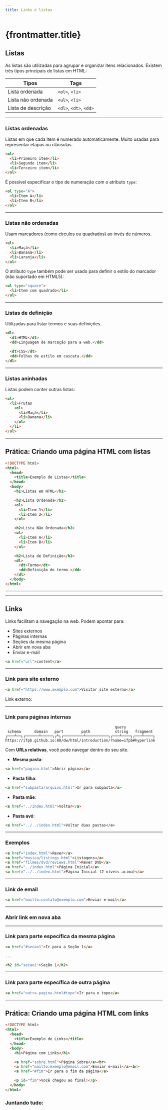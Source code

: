 ```yaml
---
title: Links e listas
---
```




# {frontmatter.title}

## Listas

As listas são utilizadas para agrupar e organizar itens relacionados. Existem três tipos principais de listas em HTML:

| Tipos              | Tags                   |
| ------------------ | ---------------------- |
| Lista ordenada     | `<ol>`, `<li>`         |
| Lista não ordenada | `<ul>`, `<li>`         |
| Lista de descrição | `<dl>`, `<dt>`, `<dd>` |

---

### Listas ordenadas

Listas em que cada item é numerado automaticamente. Muito usadas para representar etapas ou cláusulas.

```html
<ol>
  <li>Primeiro item</li>
  <li>Segundo item</li>
  <li>Terceiro item</li>
</ol>
```

É possível especificar o tipo de numeração com o atributo `type`:
```html
<ol type="A">
  <li>Item A</li>
  <li>Item B</li>
</ol>
```

---

### Listas não ordenadas

Usam marcadores (como círculos ou quadrados) ao invés de números.

```html
<ul>
  <li>Maçã</li>
  <li>Banana</li>
  <li>Laranja</li>
</ul>
```

O atributo `type` também pode ser usado para definir o estilo do marcador (não suportado em HTML5):

```html
<ul type="square">
  <li>Item com quadrado</li>
</ul>
```

---

### Listas de definição

Utilizadas para listar termos e suas definições.

```html
<dl>
  <dt>HTML</dt>
  <dd>Linguagem de marcação para a web.</dd>

  <dt>CSS</dt>
  <dd>Folhas de estilo em cascata.</dd>
</dl>
```

---

### Listas aninhadas

Listas podem conter outras listas:

```html
<ul>
  <li>Frutas
    <ol>
      <li>Maçã</li>
      <li>Banana</li>
    </ol>
  </li>
</ul>
```

---

## Prática: Criando uma página HTML com listas

```html
<!DOCTYPE html>
<html>
  <head>
    <title>Exemplo de Listas</title>
  </head>
  <body>
    <h1>Listas em HTML</h1>

    <h2>Lista Ordenada</h2>
    <ol>
      <li>Item 1</li>
      <li>Item 2</li>
    </ol>

    <h2>Lista Não Ordenada</h2>
    <ul>
      <li>Item A</li>
      <li>Item B</li>
    </ul>

    <h2>Lista de Definição</h2>
    <dl>
      <dt>Termo</dt>
      <dd>Definição do termo.</dd>
    </dl>
  </body>
</html>
```

---


---

## Links

Links facilitam a navegação na web. Podem apontar para:

- Sites externos
- Páginas internas
- Seções da mesma página
- Abrir em nova aba
- Enviar e-mail

```html title="Sintaxe Básica"
<a href="url">content</a>
```

---

### Link para site externo

```html
<a href="https://www.exemplo.com">Visitar site externo</a>
```
Link externo:

<CodeHtmlPreview
  src="/codes/html/introduction/hyperlink-external"
  isShowIframe={false}
/>


---

### Link para páginas internas


```plaintext title="Estrutura da URL"
                                                 query
 schema      domain   port        path           string   fragment
┌───┴──┐┌──────┴─────┐┌┴┐┌─────────┴──────────┐┌───┴────┐┌───┴────┐
https://ifpb.github.io:80/dw/html/introduction/?name=ifpb#hyperlink
```

Com **URLs relativas**, você pode navegar dentro do seu site.

- **Mesma pasta**:

```html
<a href="pagina.html">Abrir página</a>
```

- **Pasta filha**:

```html
<a href="subpasta/arquivo.html">Ir para subpasta</a>
```

- **Pasta mãe**:

```html
<a href="../index.html">Voltar</a>
```

- **Pasta avó**:

```html
<a href="../../index.html">Voltar duas pastas</a>
```

---

### Exemplos

```html
<a href="index.html">Rever</a>
<a href="musica/listings.html">Listagens</a>
<a href="filmes/dvd/reviews.html">Rever DVD</a>
<a href="../index.html">Página Inicial</a>
<a href="../../index.html">Página Inicial (2 níveis acima)</a>
```

<CodeTree src="/codes/html/introduction/hyperlink-pages" />

<CodeHtmlPreview src="/codes/html/introduction/hyperlink-pages" />

<CodeHtmlPreview src="/codes/html/introduction/hyperlink-pages/pages" htmlFile="page.html" />


---

### Link de email

```html
<a href="mailto:contato@exemplo.com">Enviar e-mail</a>
```

---

### Abrir link em nova aba

<CodeHtmlPreview
  src="/codes/html/introduction/hyperlink-target"
  isShowIframe={false}
/>

---

### Link para parte específica da mesma página

```html
<a href="#secao1">Ir para a Seção 1</a>

...

<h2 id="secao1">Seção 1</h2>
```

<CodeHtmlPreview src="/codes/html/introduction/hyperlink-fragment" />

---

### Link para parte específica de outra página

```html
<a href="outra-pagina.html#topo">Ir para o topo</a>
```

---

## Prática: Criando uma página HTML com links

```html
<!DOCTYPE html>
<html>
  <head>
    <title>Exemplo de Links</title>
  </head>
  <body>
    <h1>Página com Links</h1>

    <a href="sobre.html">Página Sobre</a><br>
    <a href="mailto:exemplo@email.com">Enviar e-mail</a><br>
    <a href="#fim">Ir para o fim da página</a>

    <p id="fim">Você chegou ao final!</p>
  </body>
</html>
```


### Juntando tudo:

<CodeHtmlPreview src="/codes/html/introduction/list" />


